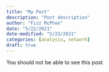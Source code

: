 ```yaml
---
title: "My Post"
description: "Post description"
author: "Fizz McPhee"
date: "5/22/2021"
date-modified: "5/23/2021"
categories: [analysis, network]
draft: true
---
```


You should not be able to see this post
